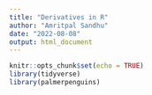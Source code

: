```yaml
---
title: "Derivatives in R"
author: "Amritpal Sandhu"
date: "2022-08-08"
output: html_document
---
```


```r
knitr::opts_chunk$set(echo = TRUE)
library(tidyverse)
library(palmerpenguins)
```

